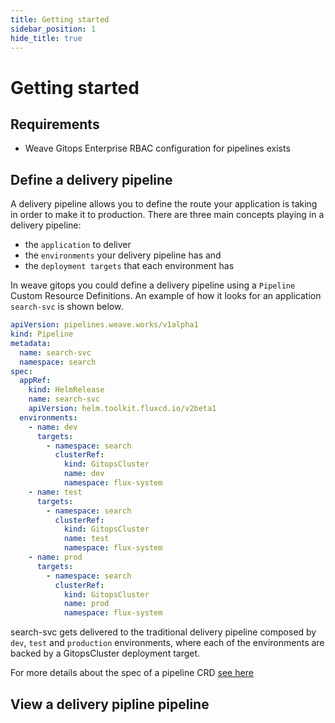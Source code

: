 ```yaml
---
title: Getting started
sidebar_position: 1
hide_title: true
---
```




# Getting started <TierLabel tiers="enterprise" />

## Requirements
- Weave Gitops Enterprise RBAC configuration for pipelines exists

## Define a delivery pipeline

A delivery pipeline allows you to define the route your application is taking in order to make it to production.
There are three main concepts playing in a delivery pipeline:
- the `application` to deliver
- the `environments` your delivery pipeline has and
- the `deployment targets` that each environment has

In weave gitops you could define a delivery pipeline using a `Pipeline` Custom Resource Definitions.
An example of how it looks for an application `search-svc` is shown below.

```yaml
apiVersion: pipelines.weave.works/v1alpha1
kind: Pipeline
metadata:
  name: search-svc
  namespace: search
spec:
  appRef:
    kind: HelmRelease
    name: search-svc
    apiVersion: helm.toolkit.fluxcd.io/v2beta1
  environments:
    - name: dev
      targets:
        - namespace: search
          clusterRef:
            kind: GitopsCluster
            name: dev
            namespace: flux-system
    - name: test
      targets:
        - namespace: search
          clusterRef:
            kind: GitopsCluster
            name: test
            namespace: flux-system
    - name: prod
      targets:
        - namespace: search
          clusterRef:
            kind: GitopsCluster
            name: prod
            namespace: flux-system
```

search-svc gets delivered to the traditional delivery pipeline composed by `dev`, `test` and `production` environments, where
each of the environments are backed by a GitopsCluster deployment target.

For more details about the spec of a pipeline CRD [see here](./pipeline-crd.mdx)





## View a delivery pipline pipeline


